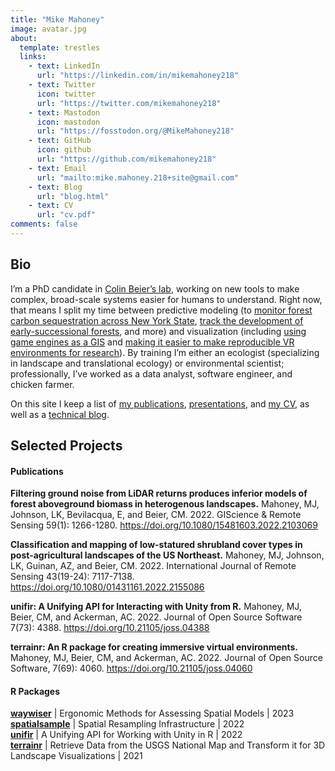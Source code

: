 ```yaml
---
title: "Mike Mahoney"
image: avatar.jpg
about:
  template: trestles
  links:
    - text: LinkedIn
      url: "https://linkedin.com/in/mikemahoney218"
    - text: Twitter
      icon: twitter
      url: "https://twitter.com/mikemahoney218"
    - text: Mastodon
      icon: mastodon
      url: "https://fosstodon.org/@MikeMahoney218"
    - text: GitHub
      icon: github
      url: "https://github.com/mikemahoney218"
    - text: Email
      url: "mailto:mike.mahoney.218+site@gmail.com"
    - text: Blog
      url: "blog.html"
    - text: CV
      url: "cv.pdf"
comments: false
---
```

::: {.column-page}

## Bio

I’m a PhD candidate in [Colin Beier's lab](https://www.esf.edu/faculty/beier/index.php), working on new tools to make complex, 
broad-scale systems easier for humans to understand. 
Right now, that means I split my time between predictive modeling
(to [monitor forest carbon sequestration across New York State](https://cafri-ny.org/new-york-forest-carbon-assessment/), 
[track the development of early-successional forests](https://doi.org/10.1080/01431161.2022.2155086), 
and more) and visualization (including
[using game engines as a GIS](https://www.researchgate.net/profile/Richard-Smardon/publication/355972101_VRSC_2021_Conference_Proceedings_VRSC_2021_Conference_Proceedings/links/6186bf0e07be5f31b74fa3c1/VRSC-2021-Conference-Proceedings-VRSC-2021-Conference-Proceedings.pdf#page=74) and
[making it easier to make reproducible VR environments for research](https://doi.org/10.21105/joss.04388)).
By training I'm either an ecologist (specializing in landscape and 
translational ecology) or environmental scientist; professionally, I've worked
as a data analyst, software engineer, and chicken farmer.

On this site I keep a list of [my publications](papers), [presentations](talks), 
and [my CV](cv.pdf), as well as a [technical blog](blog.html).

<p></p>

## Selected Projects

#### Publications

**Filtering ground noise from LiDAR returns produces inferior models of forest aboveground biomass in heterogenous landscapes.** Mahoney, MJ, Johnson, LK, Bevilacqua, E, and Beier, CM. 2022. GIScience & Remote Sensing 59(1): 1266-1280. [https://doi.org/10.1080/15481603.2022.2103069](https://doi.org/10.1080/15481603.2022.2103069)

**Classification and mapping of low-statured shrubland cover types in post-agricultural landscapes of the US Northeast.** Mahoney, MJ, Johnson, LK, Guinan, AZ, and Beier, CM. 2022. International Journal of Remote Sensing 43(19-24): 7117-7138. [https://doi.org/10.1080/01431161.2022.2155086](https://doi.org/10.1080/01431161.2022.2155086)

**unifir: A Unifying API for Interacting with Unity from R.** Mahoney, MJ, Beier, CM, and Ackerman, AC. 2022. Journal of Open Source Software 7(73): 4388. [https://doi.org/10.21105/joss.04388](https://doi.org/10.21105/joss.04388)

**terrainr: An R package for creating immersive virtual environments.** Mahoney, MJ, Beier, CM, and Ackerman, AC. 2022. Journal of Open Source Software, 7(69): 4060. [https://doi.org/10.21105/joss.04060](https://doi.org/10.21105/joss.04060)

#### R Packages

**[waywiser](https://mikemahoney218.github.io/waywiser/)** | Ergonomic Methods for Assessing Spatial Models | 2023  
**[spatialsample](spatialsample.tidymodels.org/)** | Spatial Resampling Infrastructure | 2022  
**[unifir](https://github.com/mikemahoney218/unifir)** | A Unifying API for Working with Unity in R | 2022  
**[terrainr](https://github.com/ropensci/terrainr)** | Retrieve Data from the USGS National Map and Transform it for 3D Landscape Visualizations | 2021  

:::

<link rel="me" href="https://fosstodon.org/@MikeMahoney218">

